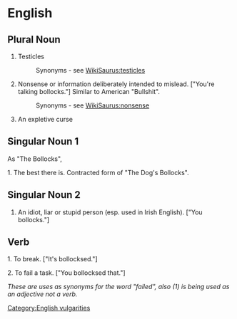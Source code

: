 =English=

==Plural Noun==

#Testicles
#:Synonyms - see [[WikiSaurus:testicles]]
#Nonsense or information deliberately intended to mislead. ["You're talking bollocks."] Similar to American "Bullshit".
#:Synonyms - see [[WikiSaurus:nonsense]]
#An expletive curse

==Singular Noun 1==
As "The Bollocks", 

1. The best there is. Contracted form of "The Dog's Bollocks".

==Singular Noun 2==
# An idiot, liar or stupid person (esp. used in Irish English). ["You bollocks."]

==Verb==

1. To break. ["It's bollocksed."]

2. To fail a task. ["You bollocksed that."]

''These are uses as synonyms for the word "failed", also (1) is being used as an adjective not a verb.''

[[Category:English vulgarities]]